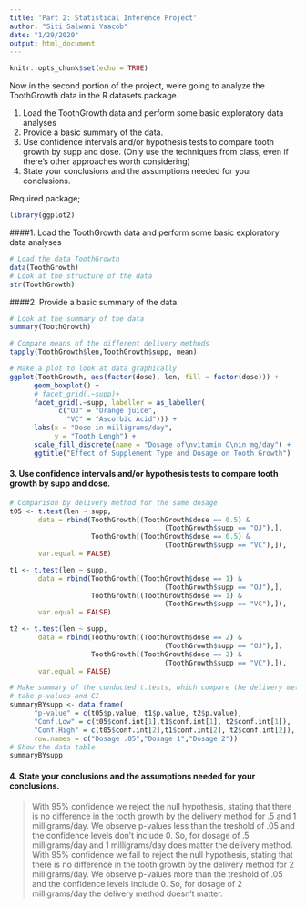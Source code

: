 ```yaml
---
title: 'Part 2: Statistical Inference Project'
author: "Siti Salwani Yaacob"
date: "1/29/2020"
output: html_document
---
```


```r
knitr::opts_chunk$set(echo = TRUE)
```

Now in the second portion of the project, we’re going to analyze the ToothGrowth data in the R datasets package.

(@) Load the ToothGrowth data and perform some basic exploratory data analyses
(@) Provide a basic summary of the data.
(@) Use confidence intervals and/or hypothesis tests to compare tooth growth by supp and dose. (Only use the techniques from class, even if there’s other approaches worth considering)
(@) State your conclusions and the assumptions needed for your conclusions.

Required package;
```r
library(ggplot2)
```

####1. Load the ToothGrowth data and perform some basic exploratory data analyses

```r
# Load the data ToothGrowth
data(ToothGrowth)
# Look at the structure of the data
str(ToothGrowth)

```

####2. Provide a basic summary of the data.
```r
# Look at the summary of the data
summary(ToothGrowth)
```

```r
# Compare means of the different delivery methods
tapply(ToothGrowth$len,ToothGrowth$supp, mean)
```

```r
# Make a plot to look at data graphically
ggplot(ToothGrowth, aes(factor(dose), len, fill = factor(dose))) +
      geom_boxplot() +
      # facet_grid(.~supp)+
      facet_grid(.~supp, labeller = as_labeller(
            c("OJ" = "Orange juice", 
              "VC" = "Ascorbic Acid"))) +
      labs(x = "Dose in milligrams/day", 
           y = "Tooth Lengh") +
      scale_fill_discrete(name = "Dosage of\nvitamin C\nin mg/day") +
      ggtitle("Effect of Supplement Type and Dosage on Tooth Growth")
```
 
#### 3. Use confidence intervals and/or hypothesis tests to compare tooth growth by supp and dose.
 
```r
# Comparison by delivery method for the same dosage
t05 <- t.test(len ~ supp, 
       data = rbind(ToothGrowth[(ToothGrowth$dose == 0.5) & 
                                      (ToothGrowth$supp == "OJ"),],
                    ToothGrowth[(ToothGrowth$dose == 0.5) & 
                                      (ToothGrowth$supp == "VC"),]), 
       var.equal = FALSE)

t1 <- t.test(len ~ supp, 
       data = rbind(ToothGrowth[(ToothGrowth$dose == 1) & 
                                      (ToothGrowth$supp == "OJ"),],
                    ToothGrowth[(ToothGrowth$dose == 1) & 
                                      (ToothGrowth$supp == "VC"),]), 
       var.equal = FALSE)

t2 <- t.test(len ~ supp, 
       data = rbind(ToothGrowth[(ToothGrowth$dose == 2) & 
                                      (ToothGrowth$supp == "OJ"),],
                    ToothGrowth[(ToothGrowth$dose == 2) & 
                                      (ToothGrowth$supp == "VC"),]), 
       var.equal = FALSE)

# Make summary of the conducted t.tests, which compare the delivery methods by dosage
# take p-values and CI
summaryBYsupp <- data.frame(
      "p-value" = c(t05$p.value, t1$p.value, t2$p.value),
      "Conf.Low" = c(t05$conf.int[1],t1$conf.int[1], t2$conf.int[1]),
      "Conf.High" = c(t05$conf.int[2],t1$conf.int[2], t2$conf.int[2]),
      row.names = c("Dosage .05","Dosage 1","Dosage 2"))
# Show the data table 
summaryBYsupp
```
 
#### 4.  State your conclusions and the assumptions needed for your conclusions.
> With 95% confidence we reject the null hypothesis, stating that there is no difference in the tooth growth by the delivery method for .5 and 1 milligrams/day. We observe p-values less than the treshold of .05 and the confidence levels don’t include 0. So, for dosage of .5 milligrams/day and 1 milligrams/day does matter the delivery method. With 95% confidence we fail to reject the null hypothesis, stating that there is no difference in the tooth  growth by the delivery method for 2 milligrams/day. We observe p-values more than the treshold of .05 and the  confidence levels include 0. So, for dosage of 2 milligrams/day the delivery method doesn’t matter.
